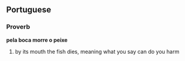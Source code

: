 ==Portuguese==

===Proverb===
'''pela boca morre o peixe'''

# by its mouth the fish dies, meaning what you say can do you harm